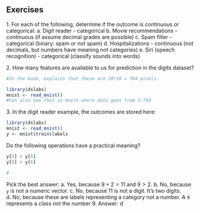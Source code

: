 ## Exercises 
1\. For each of the following, determine if the outcome is continuous or categorical: 
a. Digit reader              - categorical 
b. Movie recommendations     - continuous (if assume decimal grades are possible)
c. Spam filter               - categorical (binary: spam or not spam)
d. Hospitalizations          - continuous (not decimals, but numbers have meaning not categories)
e. Siri (speech recognition) - categorical (classify sounds into words)

2\. How many features are available to us for prediction in the digits dataset? 
```r
#In the book, explains that these are 28*28 = 784 pixels. 

library(dslabs) 
mnist <- read_mnist() 
#Can also see that in mnist where data goes from 1:784

``` 

3\. In the digit reader example, the outcomes are stored here: 
```r
library(dslabs) 
mnist <- read_mnist() 
y <- mnist$train$labels 
``` 

Do the following operations have a practical meaning? 
```r
y[5] + y[6] 
y[5] > y[6]

# 
``` 
Pick the best answer: 
a. Yes, because $9 + 2 = 11$ and $9 > 2$. 
b. No, because `y` is not a numeric vector. 
c. No, because 11 is not a digit. It's two digits. 
d. No, because these are labels representing a category not a number. A `9` represents a class not the number 9. 
Answer: d

 
